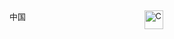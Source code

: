 <div style="-moz-column-count:2; column-count:2; font-size:92%">
<span style="float:right;margin-left:0.9em">[[Image:C_Puzzle.png|30px]]</span>
<categorytree>中国</categorytree> 
</div><noinclude> 
[[Category:中国主题页面分类|{{SUBPAGENAME}}]]
</noinclude>